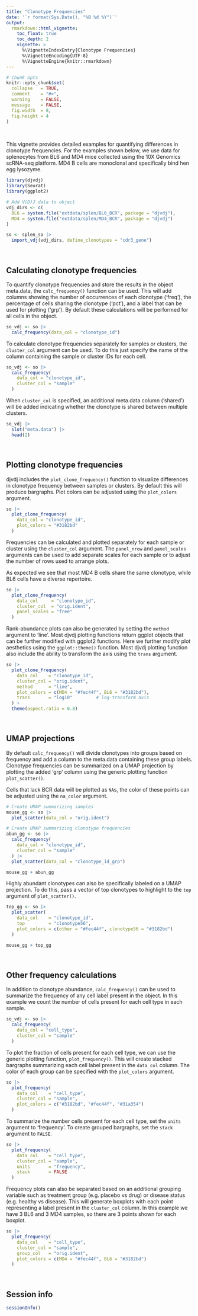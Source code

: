 ```yaml
---
title: "Clonotype Frequencies"
date: '`r format(Sys.Date(), "%B %d %Y")`'
output:
  rmarkdown::html_vignette:
    toc_float: true
    toc_depth: 2
    vignette: >
      %\VignetteIndexEntry{Clonotype Frequencies}
      %\VignetteEncoding{UTF-8}
      %\VignetteEngine{knitr::rmarkdown}
---
```


```r
# Chunk opts
knitr::opts_chunk$set(
  collapse   = TRUE,
  comment    = "#>",
  warning    = FALSE,
  message    = FALSE,
  fig.width  = 8,
  fig.height = 4
)
```

<br>

This vignette provides detailed examples for quantifying differences in clonotype frequencies. For the examples shown below, we use data for splenocytes from BL6 and MD4 mice collected using the 10X Genomics scRNA-seq platform. MD4 B cells are monoclonal and specifically bind hen egg lysozyme.

```r
library(djvdj)
library(Seurat)
library(ggplot2)

# Add V(D)J data to object
vdj_dirs <- c(
  BL6 = system.file("extdata/splen/BL6_BCR", package = "djvdj"),
  MD4 = system.file("extdata/splen/MD4_BCR", package = "djvdj")
)

so <- splen_so |>
  import_vdj(vdj_dirs, define_clonotypes = "cdr3_gene")
```

<br>

## Calculating clonotype frequencies

To quantify clonotype frequencies and store the results in the object meta.data, the `calc_frequency()` function can be used. This will add columns showing the number of occurrences of each clonotype ('freq'), the percentage of cells sharing the clonotype ('pct'), and a label that can be used for plotting ('grp'). By default these calculations will be performed for all cells in the object.

```r
so_vdj <- so |>
  calc_frequency(data_col = "clonotype_id")
```

To calculate clonotype frequencies separately for samples or clusters, the `cluster_col` argument can be used. To do this just specify the name of the column containing the sample or cluster IDs for each cell.

```r
so_vdj <- so |>
  calc_frequency(
    data_col = "clonotype_id",
    cluster_col = "sample"
  )
```

When `cluster_col` is specified, an additional meta.data column ('shared') will be added indicating whether the clonotype is shared between multiple clusters.

```r
so_vdj |>
  slot("meta.data") |>
  head(2)
```

<br>

## Plotting clonotype frequencies

djvdj includes the `plot_clone_frequency()` function to visualize differences in clonotype frequency between samples or clusters. By default this will produce bargraphs. Plot colors can be adjusted using the `plot_colors` argument.

```r
so |>
  plot_clone_frequency(
    data_col = "clonotype_id",
    plot_colors = "#3182bd"
  )
```

Frequencies can be calculated and plotted separately for each sample or cluster using the `cluster_col` argument. The `panel_nrow` and `panel_scales` arguments can be used to add separate scales for each sample or to adjust the number of rows used to arrange plots.

As expected we see that most MD4 B cells share the same clonotype, while BL6 cells have a diverse repertoire.

```r
so |>
  plot_clone_frequency(
    data_col     = "clonotype_id",
    cluster_col  = "orig.ident",
    panel_scales = "free"
  )
```

Rank-abundance plots can also be generated by setting the `method` argument to 'line'. Most djvdj plotting functions return ggplot objects that can be further modified with ggplot2 functions. Here we further modify plot aesthetics using the `ggplot::theme()` function. Most djvdj plotting function also include the ability to transform the axis using the `trans` argument.

```r
so |>
  plot_clone_frequency(
    data_col    = "clonotype_id",
    cluster_col = "orig.ident",
    method      = "line",
    plot_colors = c(MD4 = "#fec44f", BL6 = "#3182bd"),
    trans       = "log10"         # log-transform axis
  ) +
  theme(aspect.ratio = 0.8)
```

<br>

## UMAP projections

By default `calc_frequency()` will divide clonotypes into groups based on frequency and add a column to the meta.data containing these group labels. Clonotype frequencies can be summarized on a UMAP projection by plotting the added 'grp' column using the generic plotting function `plot_scatter()`.

Cells that lack BCR data will be plotted as `NA`s, the color of these points can be adjusted using the `na_color` argument.

```r
# Create UMAP summarizing samples
mouse_gg <- so |>
  plot_scatter(data_col = "orig.ident")

# Create UMAP summarizing clonotype frequencies
abun_gg <- so |>
  calc_frequency(
    data_col = "clonotype_id",
    cluster_col = "sample"
  ) |>
  plot_scatter(data_col = "clonotype_id_grp")

mouse_gg + abun_gg
```

Highly abundant clonotypes can also be specifically labeled on a UMAP projection. To do this, pass a vector of top clonotypes to highlight to the `top` argument of `plot_scatter()`.

```r
top_gg <- so |>
  plot_scatter(
    data_col    = "clonotype_id",
    top         = "clonotype56",
    plot_colors = c(other = "#fec44f", clonotype56 = "#3182bd")
  )

mouse_gg + top_gg
```

<br>

## Other frequency calculations

In addition to clonotype abundance, `calc_frequency()` can be used to summarize the frequency of any cell label present in the object. In this example we count the number of cells present for each cell type in each sample.

```r
so_vdj <- so |>
  calc_frequency(
    data_col = "cell_type",
    cluster_col = "sample"
  )
```

To plot the fraction of cells present for each cell type, we can use the generic plotting function, `plot_frequency()`. This will create stacked bargraphs summarizing each cell label present in the `data_col` column. The color of each group can be specified with the `plot_colors` argument.

```r
so |>
  plot_frequency(
    data_col    = "cell_type",
    cluster_col = "sample",
    plot_colors = c("#3182bd", "#fec44f", "#31a354")
  )
```

To summarize the number cells present for each cell type, set the `units` argument to 'frequency'. To create grouped bargraphs, set the `stack` argument to `FALSE`.

```r
so |>
  plot_frequency(
    data_col    = "cell_type",
    cluster_col = "sample",
    units       = "frequency",
    stack       = FALSE
  )
```

Frequency plots can also be separated based on an additional grouping variable such as treatment group (e.g. placebo vs drug) or disease status (e.g. healthy vs disease). This will generate boxplots with each point representing a label present in the `cluster_col` column. In this example we have 3 BL6 and 3 MD4 samples, so there are 3 points shown for each boxplot.

```r
so |>
  plot_frequency(
    data_col    = "cell_type",
    cluster_col = "sample",
    group_col   = "orig.ident",
    plot_colors = c(MD4 = "#fec44f", BL6 = "#3182bd")
  )
```

<br>

## Session info

```r
sessionInfo()
```

